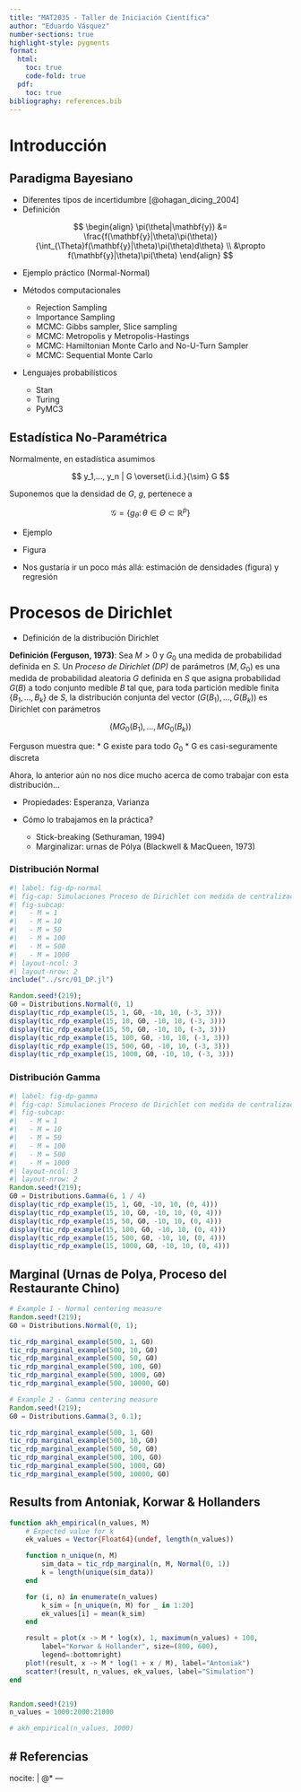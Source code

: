 ```yaml
---
title: "MAT2035 - Taller de Iniciación Científica"
author: "Eduardo Vásquez"
number-sections: true
highlight-style: pygments
format: 
  html:
    toc: true
    code-fold: true
  pdf:
    toc: true
bibliography: references.bib
---
```


# Introducción

## Paradigma Bayesiano

* Diferentes tipos de incertidumbre [@ohagan_dicing_2004]
* Definición

$$
\begin{align}
\pi(\theta|\mathbf{y}) &= \frac{f(\mathbf{y}|\theta)\pi(\theta)}{\int_{\Theta}f(\mathbf{y}|\theta)\pi(\theta)d\theta} \\
&\propto f(\mathbf{y}|\theta)\pi(\theta)
\end{align}
$$

* Ejemplo práctico (Normal-Normal)

* Métodos computacionales
  * Rejection Sampling
  * Importance Sampling
  * MCMC: Gibbs sampler, Slice sampling
  * MCMC: Metropolis y Metropolis-Hastings
  * MCMC: Hamiltonian Monte Carlo and No-U-Turn Sampler
  * MCMC: Sequential Monte Carlo

* Lenguajes probabilísticos
  * Stan
  * Turing
  * PyMC3

## Estadística No-Paramétrica

Normalmente, en estadística asumimos

$$
y_1,..., y_n | G \overset{i.i.d.}{\sim} G
$$

Suponemos que la densidad de $G$, $g$, pertenece a 

$$
\mathcal{G} = \{g_\theta\colon \theta \in \Theta \subset \mathbb{R}^p\}
$$

* Ejemplo

* Figura

* Nos gustaría ir un poco más allá: estimación de densidades (figura) y regresión

# Procesos de Dirichlet

* Definición de la distribución Dirichlet

**Definición (Ferguson, 1973)**: Sea $M>0$ y $G_0$ una medida de probabilidad definida en $S$. Un *Proceso de Dirichlet (DP)* de parámetros $(M, G_0)$ es una medida de probabilidad aleatoria $G$ definida en $S$ que asigna probabilidad $G(B)$ a todo conjunto medible $B$ tal que, para toda partición medible finita $\{B_1, ..., B_k\}$ de $S$, la distribución conjunta del vector $(G(B_1), ..., G(B_k))$ es Dirichlet con parámetros

$$
(MG_0(B_1), ..., MG_0(B_k))
$$

Ferguson muestra que:
  * G existe para todo $G_0$
  * G es casi-seguramente discreta

Ahora, lo anterior aún no nos dice mucho acerca de como trabajar con esta distribución...

* Propiedades: Esperanza, Varianza

* Cómo lo trabajamos en la práctica?

  * Stick-breaking (Sethuraman, 1994)
  * Marginalizar: urnas de Pólya (Blackwell & MacQueen, 1973)

### Distribución Normal

```julia
#| label: fig-dp-normal
#| fig-cap: Simulaciones Proceso de Dirichlet con medida de centralización Normal (en rojo)
#| fig-subcap:
#|   - M = 1
#|   - M = 10
#|   - M = 50
#|   - M = 100
#|   - M = 500
#|   - M = 1000
#| layout-ncol: 3
#| layout-nrow: 2
include("../src/01_DP.jl")

Random.seed!(219);
G0 = Distributions.Normal(0, 1)
display(tic_rdp_example(15, 1, G0, -10, 10, (-3, 3)))
display(tic_rdp_example(15, 10, G0, -10, 10, (-3, 3)))
display(tic_rdp_example(15, 50, G0, -10, 10, (-3, 3)))
display(tic_rdp_example(15, 100, G0, -10, 10, (-3, 3)))
display(tic_rdp_example(15, 500, G0, -10, 10, (-3, 3)))
display(tic_rdp_example(15, 1000, G0, -10, 10, (-3, 3)))
```

### Distribución Gamma

```julia
#| label: fig-dp-gamma
#| fig-cap: Simulaciones Proceso de Dirichlet con medida de centralización Gamma (en rojo)
#| fig-subcap:
#|   - M = 1
#|   - M = 10
#|   - M = 50
#|   - M = 100
#|   - M = 500
#|   - M = 1000
#| layout-ncol: 3
#| layout-nrow: 2
Random.seed!(219);
G0 = Distributions.Gamma(6, 1 / 4)
display(tic_rdp_example(15, 1, G0, -10, 10, (0, 4)))
display(tic_rdp_example(15, 10, G0, -10, 10, (0, 4)))
display(tic_rdp_example(15, 50, G0, -10, 10, (0, 4)))
display(tic_rdp_example(15, 100, G0, -10, 10, (0, 4)))
display(tic_rdp_example(15, 500, G0, -10, 10, (0, 4)))
display(tic_rdp_example(15, 1000, G0, -10, 10, (0, 4)))
```

## Marginal (Urnas de Polya, Proceso del Restaurante Chino)

```julia
# Example 1 - Normal centering measure
Random.seed!(219);
G0 = Distributions.Normal(0, 1);

tic_rdp_marginal_example(500, 1, G0)
tic_rdp_marginal_example(500, 10, G0)
tic_rdp_marginal_example(500, 50, G0)
tic_rdp_marginal_example(500, 100, G0)
tic_rdp_marginal_example(500, 1000, G0)
tic_rdp_marginal_example(500, 10000, G0)

# Example 2 - Gamma centering measure
Random.seed!(219);
G0 = Distributions.Gamma(3, 0.1);

tic_rdp_marginal_example(500, 1, G0)
tic_rdp_marginal_example(500, 10, G0)
tic_rdp_marginal_example(500, 50, G0)
tic_rdp_marginal_example(500, 100, G0)
tic_rdp_marginal_example(500, 1000, G0)
tic_rdp_marginal_example(500, 10000, G0)

```

## Results from Antoniak, Korwar & Hollanders

```julia
function akh_empirical(n_values, M)
    # Expected value for k
    ek_values = Vector{Float64}(undef, length(n_values))

    function n_unique(n, M)
        sim_data = tic_rdp_marginal(n, M, Normal(0, 1))
        k = length(unique(sim_data))
    end

    for (i, n) in enumerate(n_values)
        k_sim = [n_unique(n, M) for _ in 1:20]
        ek_values[i] = mean(k_sim)
    end

    result = plot(x -> M * log(x), 1, maximum(n_values) + 100,
        label="Korwar & Hollander", size=(800, 600),
        legend=:bottomright)
    plot!(result, x -> M * log(1 + x / M), label="Antoniak")
    scatter!(result, n_values, ek_values, label="Simulation")
end


Random.seed!(219)
n_values = 1000:2000:21000

# akh_empirical(n_values, 1000)
```


# Referencias
---
nocite: |
  @*
---
